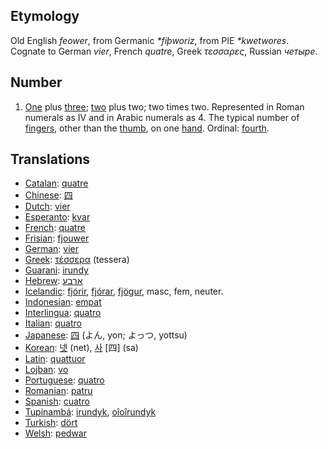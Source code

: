 == Etymology ==
Old English ''feower'', from Germanic ''*fiþworiz'', from PIE ''*kwetwores''. Cognate to German ''vier'', French ''quatre'', Greek ''τεσσαρες'', Russian ''четыре''.

== Number ==
# [[One]] plus [[three]]; [[two]] plus two; two times two.  Represented in Roman numerals as IV and in Arabic numerals as 4. The typical number of [[finger]]s, other than the [[thumb]], on one [[hand]]. Ordinal: [[fourth]].

== Translations ==
*[[Catalan]]: [[quatre]]
*[[Chinese]]: [[四]]
*[[Dutch]]: [[vier]]
*[[Esperanto]]: [[kvar]]
*[[French]]: [[quatre]]
*[[Frisian]]: [[fjouwer]]
*[[German]]: [[vier]]
*[[Greek]]: [[τέσσερα]] (tessera)
*[[Guarani]]: [[irundy]]
*[[Hebrew]]: [[ארבע]]
*[[Icelandic]]: [[fjórir]], [[fjórar]], [[fjögur]], masc, fem, neuter.
*[[Indonesian]]: [[empat]]
*[[Interlingua]]: [[quatro]]
*[[Italian]]: [[quatro]]
*[[Japanese]]: [[四]] (よん, yon; よっつ, yottsu)
*[[Korean]]: [[넷]] (net), [[사]] [四] (sa)
*[[Latin]]: [[quattuor]]
*[[Lojban]]: [[vo]]
*[[Portuguese]]: [[quatro]]
*[[Romanian]]: [[patru]]
*[[Spanish]]: [[cuatro]]
*[[Tupinambá]]: [[irundyk]], [[oîoîrundyk]]
*[[Turkish]]: [[dört]]
*[[Welsh]]: [[pedwar]]